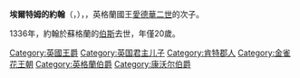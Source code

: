 {{Multiple issues|
{{Expand language|1=en|time=2021-03-06T07:49:29+00:00}}
{{Unreferenced|time=2021-03-06T07:49:29+00:00}}
}}
{{Infobox royalty
| name         = 埃爾特姆的約翰
| title        = 康瓦爾伯爵
| image        = John of Eltham.jpg
| birth_date   = {{birth date|1316|8|15|df=y}}
| birth_place  = [[肯特|肯特]]
| death_date   = {{Death date and age|1336|9|13|1316|8|15|df=y}}
| death_place  = [[伯斯_(英國)|伯斯]]
| burial_place = [[西敏寺|西敏寺]]
| house        = [[金雀花王朝|金雀花王朝]]
| father       = [[愛德華二世|愛德華二世]]
| mother       = [[法蘭西的伊莎貝拉|法蘭西的伊莎貝拉]]
}}
'''埃爾特姆的約翰'''（{{lang-en|John of Eltham}}，{{bd|1316年|8月15日|1336年|9月13日}}），{{le|康瓦爾伯爵|Earl of Cornwall}}，英格蘭國王[[愛德華二世|愛德華二世]]的次子。

1336年，約翰於蘇格蘭的[[伯斯_(英國)|伯斯]]去世，年僅20歲。

[[Category:英國王爵|Category:英國王爵]]
[[Category:英国君主儿子|Category:英国君主儿子]]
[[Category:肯特郡人|Category:肯特郡人]]
[[Category:金雀花王朝|Category:金雀花王朝]]
[[Category:英格蘭伯爵|Category:英格蘭伯爵]]
[[Category:康沃尔伯爵|Category:康沃尔伯爵]]